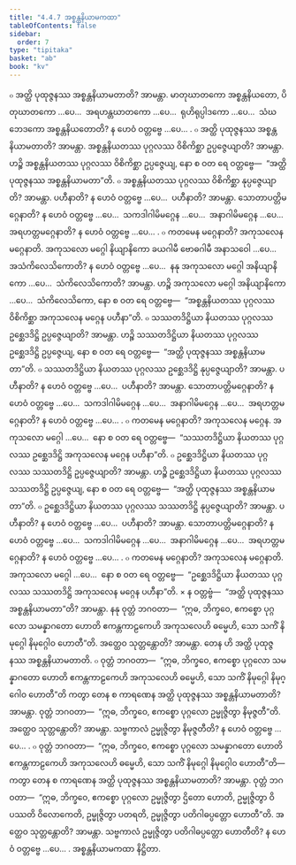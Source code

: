 ```yaml
---
title: "4.4.7 အစ္စန္တနိယာမကထာ"
tableOfContents: false
sidebar:
  order: 7
type: "tipitaka"
basket: "ab"
book: "kv"
---
```



<DynamicBreadcrumb />

<Division number="847" book="kv">

<Paragraph number="2621" book="kv">
๐ အတ္ထိ ပုထုဇ္ဇနဿ အစ္စန္တနိယာမတာတိ? အာမန္တာ. မာတုဃာတကော အစ္စန္တနိယတော, ပိတုဃာတကော …ပေ…  အရဟန္တဃာတကော …ပေ…  ရုဟိရုပ္ပါဒကော …ပေ…  သံဃဘေဒကော အစ္စန္တနိယတောတိ? န ဟေဝံ ဝတ္တဗ္ဗေ …ပေ… .
</Paragraph>

</Division>
<Division number="848" book="kv">

<Paragraph number="2622" book="kv">
๐ အတ္ထိ ပုထုဇ္ဇနဿ အစ္စန္တနိယာမတာတိ? အာမန္တာ. အစ္စန္တနိယတဿ ပုဂ္ဂလဿ ဝိစိကိစ္ဆာ ဥပ္ပဇ္ဇေယျာတိ? အာမန္တာ. ဟဉ္စိ အစ္စန္တနိယတဿ ပုဂ္ဂလဿ ဝိစိကိစ္ဆာ ဥပ္ပဇ္ဇေယျ, နော စ ဝတ ရေ ဝတ္တဗ္ဗေ—  “အတ္ထိ ပုထုဇ္ဇနဿ အစ္စန္တနိယာမတာ”တိ.
</Paragraph>

<Paragraph number="2623" book="kv">
๐ အစ္စန္တနိယတဿ ပုဂ္ဂလဿ ဝိစိကိစ္ဆာ နုပ္ပဇ္ဇေယျာတိ? အာမန္တာ. ပဟီနာတိ? န ဟေဝံ ဝတ္တဗ္ဗေ …ပေ…  ပဟီနာတိ? အာမန္တာ. သောတာပတ္တိမဂ္ဂေနာတိ? န ဟေဝံ ဝတ္တဗ္ဗေ …ပေ…  သကဒါဂါမိမဂ္ဂေန …ပေ…  အနာဂါမိမဂ္ဂေန …ပေ…  အရဟတ္တမဂ္ဂေနာတိ? န ဟေဝံ ဝတ္တဗ္ဗေ …ပေ… .
</Paragraph>

<Paragraph number="2624" book="kv">
๐ ကတမေန မဂ္ဂေနာတိ? အကုသလေန မဂ္ဂေနာတိ. အကုသလော မဂ္ဂေါ နိယျာနိကော ခယဂါမီ ဗောဓဂါမီ အနာသဝေါ …ပေ…  အသံကိလေသိကောတိ? န ဟေဝံ ဝတ္တဗ္ဗေ …ပေ…  နနု အကုသလော မဂ္ဂေါ အနိယျာနိကော …ပေ…  သံကိလေသိကောတိ? အာမန္တာ. ဟဉ္စိ အကုသလော မဂ္ဂေါ အနိယျာနိကော …ပေ…  သံကိလေသိကော, နော စ ဝတ ရေ ဝတ္တဗ္ဗေ—  “အစ္စန္တနိယတဿ ပုဂ္ဂလဿ ဝိစိကိစ္ဆာ အကုသလေန မဂ္ဂေန ပဟီနာ”တိ.
</Paragraph>

</Division>
<Division number="849" book="kv">

<Paragraph number="2625" book="kv">
๐ သဿတဒိဋ္ဌိယာ နိယတဿ ပုဂ္ဂလဿ ဥစ္ဆေဒဒိဋ္ဌိ ဥပ္ပဇ္ဇေယျာတိ? အာမန္တာ. ဟဉ္စိ သဿတဒိဋ္ဌိယာ နိယတဿ ပုဂ္ဂလဿ ဥစ္ဆေဒဒိဋ္ဌိ ဥပ္ပဇ္ဇေယျ, နော စ ဝတ ရေ ဝတ္တဗ္ဗေ—  “အတ္ထိ ပုထုဇ္ဇနဿ အစ္စန္တနိယာမတာ”တိ.
</Paragraph>

<Paragraph number="2626" book="kv">
๐ သဿတဒိဋ္ဌိယာ နိယတဿ ပုဂ္ဂလဿ ဥစ္ဆေဒဒိဋ္ဌိ နုပ္ပဇ္ဇေယျာတိ? အာမန္တာ. ပဟီနာတိ? န ဟေဝံ ဝတ္တဗ္ဗေ …ပေ…  ပဟီနာတိ? အာမန္တာ. သောတာပတ္တိမဂ္ဂေနာတိ? န ဟေဝံ ဝတ္တဗ္ဗေ …ပေ…  သကဒါဂါမိမဂ္ဂေန …ပေ…  အနာဂါမိမဂ္ဂေန …ပေ…  အရဟတ္တမဂ္ဂေနာတိ? န ဟေဝံ ဝတ္တဗ္ဗေ …ပေ… .
</Paragraph>

<Paragraph number="2627" book="kv">
๐ ကတမေန မဂ္ဂေနာတိ? အကုသလေန မဂ္ဂေန. အကုသလော မဂ္ဂေါ …ပေ…  နော စ ဝတ ရေ ဝတ္တဗ္ဗေ—  “သဿတဒိဋ္ဌိယာ နိယတဿ ပုဂ္ဂလဿ ဥစ္ဆေဒဒိဋ္ဌိ အကုသလေန မဂ္ဂေန ပဟီနာ”တိ.
</Paragraph>

</Division>
<Division number="850" book="kv">

<Paragraph number="2628" book="kv">
๐ ဥစ္ဆေဒဒိဋ္ဌိယာ နိယတဿ ပုဂ္ဂလဿ သဿတဒိဋ္ဌိ ဥပ္ပဇ္ဇေယျာတိ? အာမန္တာ. ဟဉ္စိ ဥစ္ဆေဒဒိဋ္ဌိယာ နိယတဿ ပုဂ္ဂလဿ သဿတဒိဋ္ဌိ ဥပ္ပဇ္ဇေယျ, နော စ ဝတ ရေ ဝတ္တဗ္ဗေ—  “အတ္ထိ ပုထုဇ္ဇနဿ အစ္စန္တနိယာမတာ”တိ.
</Paragraph>

<Paragraph number="2629" book="kv">
๐ ဥစ္ဆေဒဒိဋ္ဌိယာ နိယတဿ ပုဂ္ဂလဿ သဿတဒိဋ္ဌိ နုပ္ပဇ္ဇေယျာတိ? အာမန္တာ. ပဟီနာတိ? န ဟေဝံ ဝတ္တဗ္ဗေ …ပေ…  ပဟီနာတိ? အာမန္တာ. သောတာပတ္တိမဂ္ဂေနာတိ? န ဟေဝံ ဝတ္တဗ္ဗေ …ပေ…  သကဒါဂါမိမဂ္ဂေန …ပေ…  အနာဂါမိမဂ္ဂေန …ပေ…  အရဟတ္တမဂ္ဂေနာတိ? န ဟေဝံ ဝတ္တဗ္ဗေ …ပေ… .
</Paragraph>

<Paragraph number="2630" book="kv">
๐ ကတမေန မဂ္ဂေနာတိ? အကုသလေန မဂ္ဂေနာတိ. အကုသလော မဂ္ဂေါ …ပေ…  နော စ ဝတ ရေ ဝတ္တဗ္ဗေ—  “ဥစ္ဆေဒဒိဋ္ဌိယာ နိယတဿ ပုဂ္ဂလဿ သဿတဒိဋ္ဌိ အကုသလေန မဂ္ဂေန ပဟီနာ”တိ.
</Paragraph>

</Division>
<Division number="851" book="kv">

<Paragraph number="2631" book="kv">
× န ဝတ္တဗ္ဗံ—  “အတ္ထိ ပုထုဇ္ဇနဿ အစ္စန္တနိယာမတာ”တိ? အာမန္တာ. နနု ဝုတ္တံ ဘဂဝတာ—  “ဣဓ, ဘိက္ခဝေ, ဧကစ္စော ပုဂ္ဂလော သမန္နာဂတော ဟောတိ ဧကန္တကာဠကေဟိ အကုသလေဟိ ဓမ္မေဟိ, သော သကိံ နိမုဂ္ဂေါ နိမုဂ္ဂေါဝ ဟောတီ”တိ. အတ္ထေဝ သုတ္တန္တောတိ? အာမန္တာ. တေန ဟိ အတ္ထိ ပုထုဇ္ဇနဿ အစ္စန္တနိယာမတာတိ.
</Paragraph>

</Division>
<Division number="852" book="kv">

<Paragraph number="2632" book="kv">
๐ ဝုတ္တံ ဘဂဝတာ—  “ဣဓ, ဘိက္ခဝေ, ဧကစ္စော ပုဂ္ဂလော သမန္နာဂတော ဟောတိ ဧကန္တကာဠကေဟိ အကုသလေဟိ ဓမ္မေဟိ, သော သကိံ နိမုဂ္ဂေါ နိမုဂ္ဂေါဝ ဟောတီ”တိ ကတွာ တေန စ ကာရဏေန အတ္ထိ ပုထုဇ္ဇနဿ အစ္စန္တနိယာမတာတိ? အာမန္တာ. ဝုတ္တံ ဘဂဝတာ—  “ဣဓ, ဘိက္ခဝေ, ဧကစ္စော ပုဂ္ဂလော ဥမ္မုဇ္ဇိတွာ နိမုဇ္ဇတီ”တိ. အတ္ထေဝ သုတ္တန္တောတိ? အာမန္တာ. သဗ္ဗကာလံ ဥမ္မုဇ္ဇိတွာ နိမုဇ္ဇတီတိ? န ဟေဝံ ဝတ္တဗ္ဗေ …ပေ… .
</Paragraph>

<Paragraph number="2633" book="kv">
๐ ဝုတ္တံ ဘဂဝတာ—  “ဣဓ, ဘိက္ခဝေ, ဧကစ္စော ပုဂ္ဂလော သမန္နာဂတော ဟောတိ ဧကန္တကာဠကေဟိ အကုသလေဟိ ဓမ္မေဟိ, သော သကိံ နိမုဂ္ဂေါ နိမုဂ္ဂေါဝ ဟောတီ”တိ—  ကတွာ တေန စ ကာရဏေန အတ္ထိ ပုထုဇ္ဇနဿ အစ္စန္တနိယာမတာတိ? အာမန္တာ. ဝုတ္တံ ဘဂဝတာ—  “ဣဓ, ဘိက္ခဝေ, ဧကစ္စော ပုဂ္ဂလော ဥမ္မုဇ္ဇိတွာ ဌိတော ဟောတိ, ဥမ္မုဇ္ဇိတွာ ဝိပဿတိ ဝိလောကေတိ, ဥမ္မုဇ္ဇိတွာ ပတရတိ, ဥမ္မုဇ္ဇိတွာ ပတိဂါဓပ္ပတ္တော ဟောတီ”တိ. အတ္ထေဝ သုတ္တန္တောတိ? အာမန္တာ. သဗ္ဗကာလံ ဥမ္မုဇ္ဇိတွာ ပတိဂါဓပ္ပတ္တော ဟောတီတိ? န ဟေဝံ ဝတ္တဗ္ဗေ …ပေ… .

</Paragraph>
</Division>

<Paragraph number="2634" type="center" book="kv">
အစ္စန္တနိယာမကထာ နိဋ္ဌိတာ.
</Paragraph>